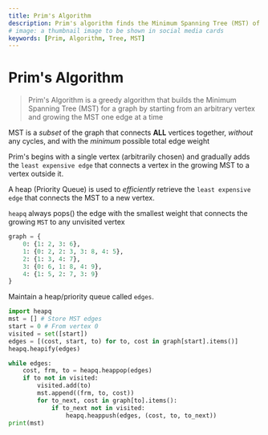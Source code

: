 ```yaml
---
title: Prim's Algorithm
description: Prim's algorithm finds the Minimum Spanning Tree (MST) of a connected, undirected graph
# image: a thumbnail image to be shown in social media cards
keywords: [Prim, Algorithm, Tree, MST]
---
```


# Prim's Algorithm

> Prim's Algorithm is a greedy algorithm that builds the Minimum Spanning Tree (MST) for a graph by starting from an arbitrary vertex and growing the MST one edge at a time

MST is a _subset_ of the graph that connects **ALL** vertices together, _without_ any cycles, and with the _minimum_ possible total edge weight

Prim's begins with a single vertex (arbitrarily chosen) and gradually adds the `least expensive edge` that connects a vertex in the growing MST to a vertex outside it.

A heap (Priority Queue) is used to _efficiently_ retrieve the `least expensive edge` that connects the MST to a new vertex.

`heapq` always pops() the edge with the smallest weight that connects the growing `MST` to any unvisited vertex

```python title="prims/graph.py"
graph = {
    0: {1: 2, 3: 6},
    1: {0: 2, 2: 3, 3: 8, 4: 5},
    2: {1: 3, 4: 7},
    3: {0: 6, 1: 8, 4: 9},
    4: {1: 5, 2: 7, 3: 9}
}
```

Maintain a heap/priority queue called `edges`.

```python
import heapq
mst = [] # Store MST edges
start = 0 # From vertex 0
visited = set([start])
edges = [(cost, start, to) for to, cost in graph[start].items()]
heapq.heapify(edges)
```

```python
while edges:
    cost, frm, to = heapq.heappop(edges)
    if to not in visited:
        visited.add(to)
        mst.append((frm, to, cost))
        for to_next, cost in graph[to].items():
            if to_next not in visited:
                heapq.heappush(edges, (cost, to, to_next))
print(mst)
```
